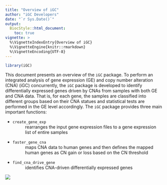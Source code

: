 ```yaml
---
title: "Overview of iGC"
author: "iGC Developers"
date: "`r Sys.Date()`"
output:
  BiocStyle::html_document:
    toc: true
vignette: >
  %\VignetteIndexEntry{Overview of iGC}
  %\VignetteEngine{knitr::rmarkdown}
  %\VignetteEncoding{UTF-8}
---
```

```r
library(iGC)
```
This document presents an overview of the `iGC` package. To perform an integrated analysis of gene expression (GE) and copy number alteration (CNA) (iGC) concurrently, the `iGC` package is developed to identify differentially expressed genes driven by CNAs from samples with both GE and CNA data. That is, for each gene, the samples are classified into different groups based on their CNA statues and statistical tests are performed in the GE level accordingly. The `iGC` package provides three main important functions: 

- `create_gene_exp`
  : rearranges the input gene expression files to a gene expression list of entire samples
- `faster_gene_cna`
  : maps CNA data to human genes and then defines the mapped human genes as CN gain or loss based on the CN threshold
- `find_cna_drive_gene`
  : identifies CNA-driven differentially expressed genes



![](pics/analysis_workflow.png)

